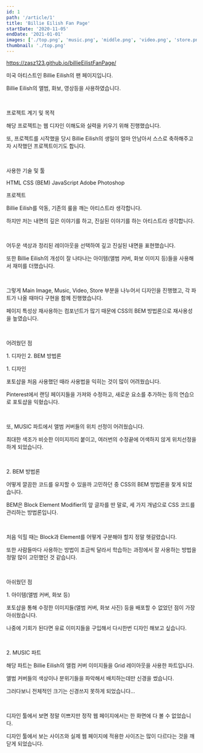 ```yaml
---
id: 1
path: '/article/1'
title: 'Billie Eilish Fan Page'
startDate: '2020-11-05'
endDate: '2021-01-01'
images: ['./top.png', 'music.png', 'middle.png', 'video.png', 'store.png']
thumbnail: './top.png'
---
```



https://zasz123.github.io/billieEilistFanPage/

미국 아티스트인 Billie Eilish의 팬 페이지입니다.

Billie Eilish의 앨범, 화보, 영상등을 사용하였습니다.

<br />

<MainHeader>프로젝트 계기 및 목적</MainHeader>

해당 프로젝트는 웹 디자인 이해도와 실력을 키우기 위해 진행했습니다.

또, 프로젝트를 시작했을 당시 Billie Eilish의 생일이 얼마 안남아서 스스로 축하해주고자 시작했던 프로젝트이기도 합니다.

<br />

<MainHeader>사용한 기술 및 툴</MainHeader>

<CustomListWrapper>
  <CustomListItem>HTML</CustomListItem>
  <CustomListItem>CSS (BEM)</CustomListItem>
  <CustomListItem>JavaScript</CustomListItem>
  <CustomListItem>Adobe Photoshop</CustomListItem>
</CustomListWrapper>

<br />

<MainHeader>프로젝트</MainHeader>

Billie Eilish를 악동, 기존의 룰을 깨는 아티스트라 생각합니다.

하지만 저는 내면의 깊은 이야기를 하고, 진실된 이야기를 하는 아티스트라 생각합니다.

<br />

어두운 색상과 정리된 레이아웃을 선택하여 깊고 진실된 내면을 표현했습니다.

또한 Billie Eilish의 개성이 잘 나타나는 아이템(앨범 커버, 화보 이미지 등)들을 사용해서 재미를 더했습니다.

<br />

그렇게 Main Image, Music, Video, Store 부분을 나누어서 디자인을 진행했고, 각 파트가 나올 때마다 구현을 함께 진행했습니다.

페이지 특성상 재사용하는 컴포넌트가 많기 때문에 CSS의 BEM 방법론으로 재사용성을 높였습니다.

<br />

<MainHeader>어려웠던 점</MainHeader>

<CustomListWrapper>
  <CustomListItem>1. 디자인</CustomListItem>
  <CustomListItem>2. BEM 방법론</CustomListItem>
</CustomListWrapper>

<br />

<SubHeader>1. 디자인</SubHeader>

포토샵을 처음 사용했던 때라 사용법을 익히는 것이 많이 어려웠습니다.

Pinterest에서 랜딩 페이지들을 가져와 수정하고, 새로운 요소를 추가하는 등의 연습으로 포토샵을 익혔습니다.

<br />

또, MUSIC 파트에서 앨범 커버들의 위치 선정이 어려웠습니다.

최대한 색조가 비슷한 이미지끼리 붙이고, 여러번의 수정끝에 어색하지 않게 위치선정을 하게 되었습니다.

<br />

<SubHeader>2. BEM 방법론</SubHeader>

어떻게 깔끔한 코드를 유지할 수 있을까 고민하던 중 CSS의 BEM 방법론을 찾게 되었습니다.

BEM은 Block Element Modifier의 앞 글자를 딴 말로, 세 가지 개념으로 CSS 코드를 관리하는 방법론입니다.

<br />

처음 익힐 때는 Block과 Element를 어떻게 구분해야 할지 정말 헷갈렸습니다.

또한 사람들마다 사용하는 방법이 조금씩 달라서 학습하는 과정에서 잘 사용하는 방법을 정말 많이 고민했던 것 같습니다.

<br />

<MainHeader>아쉬웠던 점</MainHeader>

<SubHeader>1. 아이템(앨범 커버, 화보 등)</SubHeader>

포토샵을 통해 수정한 이미지들(앨범 커버, 화보 사진) 등을 배포할 수 없었던 점이 가장 아쉬웠습니다.

나중에 기회가 된다면 유료 이미지들을 구입해서 다시한번 디자인 해보고 싶습니다.

<br />

<SubHeader>2. MUSIC 파트</SubHeader>

해당 파트는 Billie Eilish의 앨컴 커버 이미지들을 Grid 레이아웃을 사용한 파트입니다.

앨범 커버들의 색상이나 분위기들을 파악해서 배치하는데만 신경을 썼습니다.

그러다보니 전체적인 크기는 신경쓰지 못하게 되었습니다...

<br />

디자인 툴에서 보면 정말 이쁘지만 정작 웹 페이지에서는 한 화면에 다 볼 수 없었습니다.

디자인 툴에서 보는 사이즈와 실제 웹 페이지에 적용한 사이즈는 많이 다르다는 것을 깨닫게 되었습니다.
